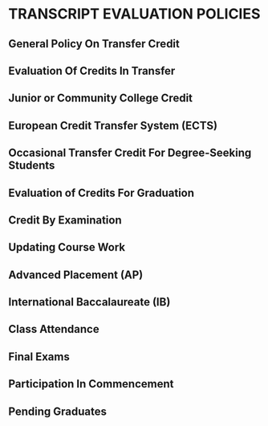 # TRANSCRIPT EVALUATION POLICIES


## General Policy On Transfer Credit

## Evaluation Of Credits In Transfer

## Junior or Community College Credit

## European Credit Transfer System (ECTS)

## Occasional Transfer Credit For Degree-Seeking Students

## Evaluation of Credits For Graduation

## Credit By Examination

## Updating Course Work

## Advanced Placement (AP)

## International Baccalaureate (IB)

## Class Attendance

## Final Exams

## Participation In Commencement

## Pending Graduates



